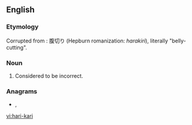 ==English==

===Etymology===
Corrupted from {{etyl|ja|en}}: 腹切り (Hepburn romanization: ''harakiri''), literally "belly-cutting".

===Noun===
{{en-noun|-}}

# {{alternative form of|hara-kiri|lang=en}} Considered to be incorrect.

===Anagrams===
* {{l|en|hara-kiri}}, {{l|en|harakiri}}

[[vi:hari-kari]]